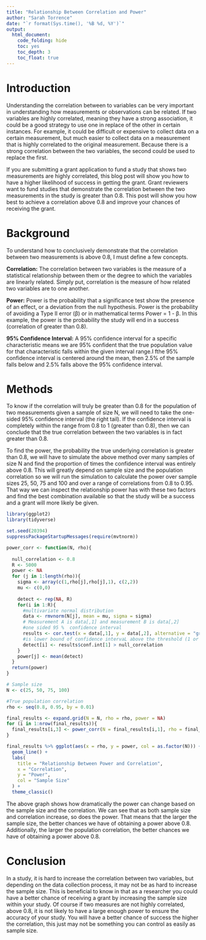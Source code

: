 ```yaml
---
title: "Relationship Between Correlation and Power"
author: "Sarah Torrence"
date: "`r format(Sys.time(), '%B %d, %Y')`"
output: 
  html_document: 
    code_folding: hide
    toc: yes
    toc_depth: 3
    toc_float: true
---
```


# Introduction

Understanding the correlation between to variables can be very important in understanding how measurements or observations can be related. If two variables are highly correlated, meaning they have a strong association, it could be a good strategy to use one in replace of the other in certain instances. For example, it could be difficult or expensive to collect data on a certain measurement, but much easier to collect data on a measurement that is highly correlated to the original measurement. Because there is a strong correlation between the two variables, the second could be used to replace the first.

If you are submitting a grant application to fund a study that shows two measurements are highly correlated, this blog post will show you how to have a higher likelihood of success in getting the grant. Grant reviewers want to fund studies that demonstrate the correlation between the two measurements in the study is greater than 0.8. This post will show you how best to achieve a correlation above 0.8 and improve your chances of receiving the grant.

# Background

To understand how to conclusively demonstrate that the correlation between two measurements is above 0.8, I must define a few concepts. 

**Correlation:** The correlation between two variables is the measure of a statistical relationship between them or the degree to which the variables are linearly related. Simply put, correlation is the measure of how related two variables are to one another.

**Power:** Power is the probability that a significance test show the presence of an effect, or a deviation from the null hypothesis. Power is the probability of avoiding a Type II error (β) or in mathematical terms Power = 1 - β. In this example, the power is the probability the study will end in a success (correlation of greater than 0.8).

**95% Confidence Interval:** A 95% confidence interval for a specific characteristic means we are 95% confident that the true population value for that characteristic falls within the given interval range.I fthe 95% confidence interval is centered around the mean, then 2.5% of the sample falls below and 2.5% falls above the 95% confidence interval. 

# Methods

To know if the correlation will truly be greater than 0.8 for the population of two measurements given a sample of size N, we will need to take the one-sided 95% confidence interval (the right tail). If the confidence interval is completely within the range from 0.8 to 1 (greater than 0.8), then we can conclude that the true correlation between the two variables is in fact greater than 0.8.

To find the power, the probability the true underlying correlation is greater than 0.8, we will have to simulate the above method over many samples of size N and find the proportion of times the confidence interval was entirely above 0.8. This will greatly depend on sample size and the population correlation so we will run the simulation to calculate the power over sample sizes 25, 50, 75 and 100 and over a range of correlations from 0.8 to 0.95. That way we can inspect the relationship power has with these two factors and find the best combination available so that the study will be a success and a grant will more likely be given.

```r
library(ggplot2)
library(tidyverse)

set.seed(20394)
suppressPackageStartupMessages(require(mvtnorm))

power_corr <- function(N, rho){
  
  null_correlation <- 0.8
  R <- 5000
  power <- NA
  for (j in 1:length(rho)){
    sigma <- array(c(1,rho[j],rho[j],1), c(2,2))
    mu <- c(0,0)
    
    detect <- rep(NA, R)
    for(i in 1:R){
      #multivariate normal distribution
      data <- rmvnorm(N[j], mean = mu, sigma = sigma)
      # Measurement A is data[,1] and measurement B is data[,2]
      #one sided 95 %  confidence interval
      results <- cor.test(x = data[,1], y = data[,2], alternative = "greater")
      #is lower bound of confidence intervaL above the threshold (1 or 0)
      detect[i] <- results$conf.int[1] > null_correlation
    }
    power[j] <- mean(detect)
  }
  return(power)
}

# Sample size
N <- c(25, 50, 75, 100)

#True population correlation
rho <- seq(0.8, 0.95, by = 0.01)

final_results <- expand.grid(N = N, rho = rho, power = NA)
for (i in 1:nrow(final_results)){
  final_results[i,3] <- power_corr(N = final_results[i,1], rho = final_results[i,2])
}

final_results %>% ggplot(aes(x = rho, y = power, col = as.factor(N))) +
  geom_line() +
  labs(
    title = "Relationship Between Power and Correlation",
    x = "Correlation",
    y = "Power",
    col = "Sample Size"
  ) +
  theme_classic()
```
The above graph shows how dramatically the power can change based on the sample size and the correlation. We can see that as both sample size and correlation increase, so does the power. That means that the larger the sample size, the better chances we have of obtaining a power above 0.8. Additionally, the larger the population correlation, the better chances we have of obtaining a power above 0.8.

# Conclusion

In a study, it is hard to increase the correlation between two variables, but depending on the data collection process, it may not be as hard to increase the sample size. This is beneficial to know in that as a researcher you could have a better chance of receiving a grant by increasing the sample size within your study. Of course if two measures are not highly correlated, above 0.8, it is not likely to have a large enough power to ensure the accuracy of your study. You will have a better chance of success the higher the correlation, this just may not be something you can control as easily as sample size.

